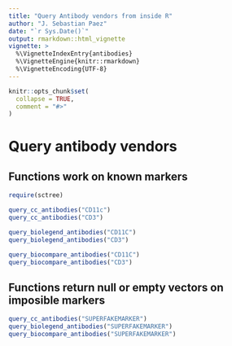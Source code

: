 ```yaml
---
title: "Query Antibody vendors from inside R"
author: "J. Sebastian Paez"
date: "`r Sys.Date()`"
output: rmarkdown::html_vignette
vignette: >
  %\VignetteIndexEntry{antibodies}
  %\VignetteEngine{knitr::rmarkdown}
  %\VignetteEncoding{UTF-8}
---
```


```r
knitr::opts_chunk$set(
  collapse = TRUE,
  comment = "#>"
)
```

# Query antibody vendors

## Functions work on known markers

```r
require(sctree)

query_cc_antibodies("CD11c")
query_cc_antibodies("CD3")

query_biolegend_antibodies("CD11C")
query_biolegend_antibodies("CD3")

query_biocompare_antibodies("CD11C")
query_biocompare_antibodies("CD3")
```

## Functions return null or empty vectors on imposible markers

```r
query_cc_antibodies("SUPERFAKEMARKER")
query_biolegend_antibodies("SUPERFAKEMARKER")
query_biocompare_antibodies("SUPERFAKEMARKER")
```

